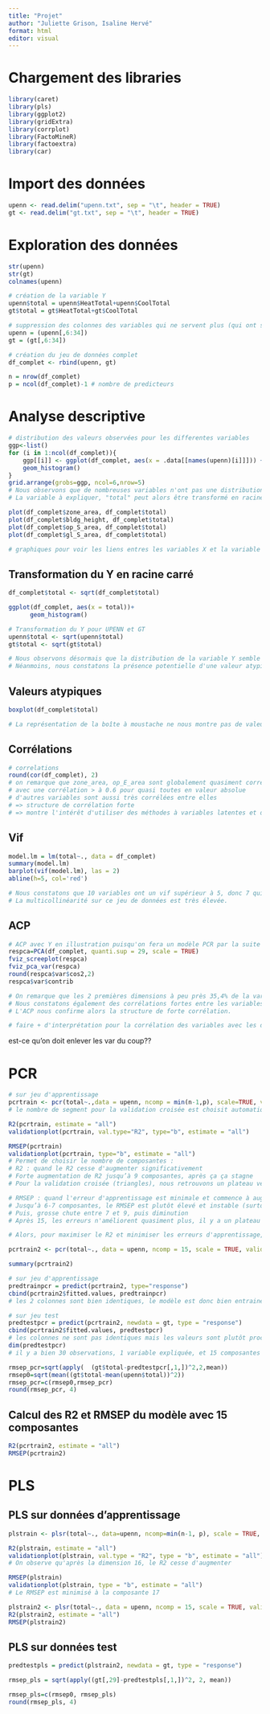 ```yaml
---
title: "Projet"
author: "Juliette Grison, Isaline Hervé"
format: html
editor: visual
---
```


# Chargement des libraries

```r
library(caret)
library(pls)
library(ggplot2)
library(gridExtra)
library(corrplot)
library(FactoMineR)
library(factoextra)
library(car)
```

# Import des données

```r
upenn <- read.delim("upenn.txt", sep = "\t", header = TRUE)
gt <- read.delim("gt.txt", sep = "\t", header = TRUE)
```

# Exploration des données

```r
str(upenn)
str(gt)
colnames(upenn)
```

```r
# création de la variable Y
upenn$total = upenn$HeatTotal+upenn$CoolTotal
gt$total = gt$HeatTotal+gt$CoolTotal
```

```r
# suppression des colonnes des variables qui ne servent plus (qui ont servis pour le Y, et ID)
upenn = (upenn[,6:34])
gt = (gt[,6:34])
```

```r
# création du jeu de données complet
df_complet <- rbind(upenn, gt)
```

```r
n = nrow(df_complet)
p = ncol(df_complet)-1 # nombre de predicteurs
```

# Analyse descriptive

```r
# distribution des valeurs observées pour les differentes variables 
ggp<-list()
for (i in 1:ncol(df_complet)){
    ggp[[i]] <- ggplot(df_complet, aes(x = .data[[names(upenn)[i]]])) +
    geom_histogram()
}
grid.arrange(grobs=ggp, ncol=6,nrow=5) 
# Nous observons que de nombreuses variables n'ont pas une distribution qui paraît normale
# La variable à expliquer, "total" peut alors être transformé en racine carré afin de voir si cela améliore la distribution de ces erreurs
```

```r
plot(df_complet$zone_area, df_complet$total)
plot(df_complet$bldg_height, df_complet$total)
plot(df_complet$op_S_area, df_complet$total)
plot(df_complet$gl_S_area, df_complet$total)

# graphiques pour voir les liens entres les variables X et la variable Y, afin de voir si le modèle convient bien à l'ensemble des données et s'il n'y a pas de problèmes de structure
```

## Transformation du Y en racine carré

```r
df_complet$total <- sqrt(df_complet$total)

ggplot(df_complet, aes(x = total))+
      geom_histogram()

# Transformation du Y pour UPENN et GT
upenn$total <- sqrt(upenn$total)
gt$total <- sqrt(gt$total)

# Nous observons désormais que la distribution de la variable Y semble davantage normale une fois mise en racine carré. Ainsi, nous conserverons cette forme pour la suite de l'analyse.
# Néanmoins, nous constatons la présence potentielle d'une valeur atypique.
```

## Valeurs atypiques
```r
boxplot(df_complet$total)

# La représentation de la boîte à moustache ne nous montre pas de valeurs potentiellement atypiques. Alors, nous conserverons toutes les observations pour la suite de l'analyse.
```

## Corrélations 
```r
# correlations
round(cor(df_complet), 2)
# on remarque que zone_area, op_E_area sont globalement quasiment corrélées avec toutes les variables
# avec une corrélation > à 0.6 pour quasi toutes en valeur absolue
# d'autres variables sont aussi très corrélées entre elles
# => structure de corrélation forte 
# => montre l'intérêt d'utiliser des méthodes à variables latentes et de ne pas se limiter à la régression multiple
```

## Vif

```r
model.lm = lm(total~., data = df_complet)
summary(model.lm)
barplot(vif(model.lm), las = 2)
abline(h=5, col='red')

# Nous constatons que 10 variables ont un vif supérieur à 5, donc 7 qui ont un vif supérieur à 10
# La multicollinéarité sur ce jeu de données est très élevée.
```

## ACP

```r
# ACP avec Y en illustration puisqu'on fera un modèle PCR par la suite
respca=PCA(df_complet, quanti.sup = 29, scale = TRUE)
fviz_screeplot(respca)
fviz_pca_var(respca)
round(respca$var$cos2,2)
respca$var$contrib

# On remarque que les 2 premières dimensions à peu près 35,4% de la variance, ce qui n'est pas très élevé
# Nous constatons également des corrélations fortes entre les variables "area" et entre les variables"week" notamment 
# L'ACP nous confirme alors la structure de forte corrélation.

# faire + d'interprétation pour la corrélation des variables avec les dimensiosn par rapport aux flèches

```



est-ce qu'on doit enlever les var du coup??

# PCR

```r
# sur jeu d'apprentissage
pcrtrain <- pcr(total~.,data = upenn, ncomp = min(n-1,p), scale=TRUE, validation = "CV")    
# le nombre de segment pour la validation croisée est choisit automatiquement

R2(pcrtrain, estimate = "all")
validationplot(pcrtrain, val.type="R2", type="b", estimate = "all")

RMSEP(pcrtrain)
validationplot(pcrtrain, type="b", estimate = "all")
# Permet de choisir le nombre de composantes : 
# R2 : quand le R2 cesse d'augmenter significativement
# Forte augmentation de R2 jusqu’à 9 composantes, après ça ça stagne
# Pour la validation croisée (triangles), nous retrouvons un plateau vers la composante 15

# RMSEP : quand l'erreur d'apprentissage est minimale et commence à augmenter
# Jusqu’à 6-7 composantes, le RMSEP est plutôt élevé et instable (surtout les triangles (erreur de validation croisée))
# Puis, grosse chute entre 7 et 9, puis diminution 
# Après 15, les erreurs n'améliorent quasiment plus, il y a un plateau

# Alors, pour maximiser le R2 et minimiser les erreurs d'apprentissage, nous sélectionnerons 15 composantes.

```

```r
pcrtrain2 <- pcr(total~., data = upenn, ncomp = 15, scale = TRUE, validation = "CV")
```

```r
summary(pcrtrain2)
```

```r
# sur jeu d'apprentissage
predtrainpcr = predict(pcrtrain2, type="response")
cbind(pcrtrain2$fitted.values, predtrainpcr)
# les 2 colonnes sont bien identiques, le modèle est donc bien entrainé et prédit correctement les données d'entrainement

# sur jeu test
predtestpcr = predict(pcrtrain2, newdata = gt, type = "response")
cbind(pcrtrain2$fitted.values, predtestpcr)
# les colonnes ne sont pas identiques mais les valeurs sont plutôt proches
dim(predtestpcr)
# il y a bien 30 observations, 1 variable expliquée, et 15 composantes sélectionnées

rmsep_pcr=sqrt(apply(  (gt$total-predtestpcr[,1,])^2,2,mean))
rmsep0=sqrt(mean((gt$total-mean(upenn$total))^2))
rmsep_pcr=c(rmsep0,rmsep_pcr)
round(rmsep_pcr, 4)
```

## Calcul des R2 et RMSEP du modèle avec 15 composantes

```r
R2(pcrtrain2, estimate = "all")
RMSEP(pcrtrain2)
```

# PLS

## PLS sur données d'apprentissage

```r
plstrain <- plsr(total~., data=upenn, ncomp=min(n-1, p), scale = TRUE, validation = "CV")    

R2(plstrain, estimate = "all")
validationplot(plstrain, val.type = "R2", type = "b", estimate = "all")
# On observe qu'après la dimension 16, le R2 cesse d'augmenter

RMSEP(plstrain)
validationplot(plstrain, type = "b", estimate = "all")
# Le RMSEP est minimisé à la composante 17
```

```r
plstrain2 <- plsr(total~., data = upenn, ncomp = 15, scale = TRUE, validation = "CV") 
R2(plstrain2, estimate = "all")
RMSEP(plstrain2)
```

## PLS sur données test

```r
predtestpls = predict(plstrain2, newdata = gt, type = "response")
```

```r
rmsep_pls = sqrt(apply((gt[,29]-predtestpls[,1,])^2, 2, mean))

rmsep_pls=c(rmsep0, rmsep_pls)
round(rmsep_pls, 4)
```


